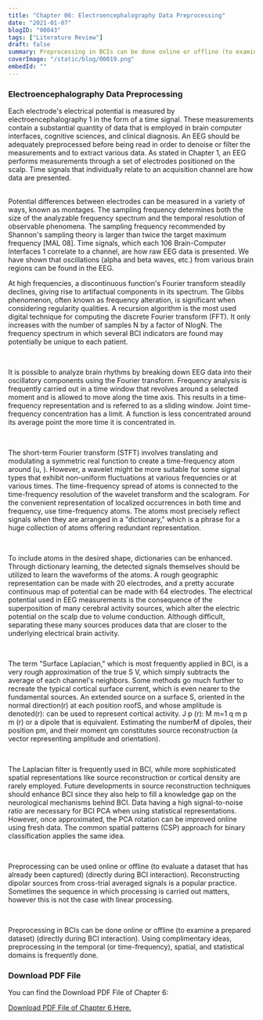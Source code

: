 ```yaml
---
title: "Chapter 06: Electroencephalography Data Preprocessing"
date: "2021-01-07"
blogID: "00043"
tags: ["Literature Review"]
draft: false
summary: Preprocessing in BCIs can be done online or offline (to examine a prepared dataset) (directly during BCI interaction). Using complimentary ideas, preprocessing in the temporal (or time-frequency), spatial, and statistical domains is frequently done.
coverImage: "/static/blog/00019.png"
embedId: ""
---
```


### Electroencephalography Data Preprocessing

Each electrode's electrical potential is measured by electroencephalography 1 in the form of a time signal. These measurements contain a substantial quantity of data that is employed in brain computer interfaces, cognitive sciences, and clinical diagnosis. An EEG should be adequately preprocessed before being read in order to denoise or filter the measurements and to extract various data. As stated in Chapter 1, an EEG performs measurements through a set of electrodes positioned on the scalp. Time signals that individually relate to an acquisition channel are how data are presented.

<br />
Potential differences between electrodes can be measured in a variety of ways, known
as montages. The sampling frequency determines both the size of the analyzable frequency
spectrum and the temporal resolution of observable phenomena. The sampling frequency
recommended by Shannon's sampling theory is larger than twice the target maximum
frequency [MAL 08]. Time signals, which each 106 Brain-Computer Interfaces 1 correlate
to a channel, are how raw EEG data is presented. We have shown that oscillations
(alpha and beta waves, etc.) from various brain regions can be found in the EEG.

<br />

At high frequencies, a discontinuous function's Fourier transform steadily declines, giving rise to artifactual components in its spectrum. The Gibbs phenomenon, often known as frequency alteration, is significant when considering regularity qualities. A recursion algorithm is the most used digital technique for computing the discrete Fourier transform (FFT). It only increases with the number of samples N by a factor of NlogN. The frequency spectrum in which several BCI indicators are found may potentially be unique to each patient.

<br />

It is possible to analyze brain rhythms by breaking down EEG data into their oscillatory components using the Fourier transform. Frequency analysis is frequently carried out in a time window that revolves around a selected moment and is allowed to move along the time axis. This results in a time-frequency representation and is referred to as a sliding window. Joint time-frequency concentration has a limit. A function is less concentrated around its average point the more time it is concentrated in.

<br />

The short-term Fourier transform (STFT) involves translating and modulating a symmetric real function to create a time-frequency atom around (u, ). However, a wavelet might be more suitable for some signal types that exhibit non-uniform fluctuations at various frequencies or at various times. The time-frequency spread of atoms is connected to the time-frequency resolution of the wavelet transform and the scalogram. For the convenient representation of localized occurrences in both time and frequency, use time-frequency atoms. The atoms most precisely reflect signals when they are arranged in a "dictionary," which is a phrase for a huge collection of atoms offering redundant representation.

<br />

To include atoms in the desired shape, dictionaries can be enhanced. Through dictionary learning, the detected signals themselves should be utilized to learn the waveforms of the atoms. A rough geographic representation can be made with 20 electrodes, and a pretty accurate continuous map of potential can be made with 64 electrodes. The electrical potential used in EEG measurements is the consequence of the superposition of many cerebral activity sources, which alter the electric potential on the scalp due to volume conduction. Although difficult, separating these many sources produces data that are closer to the underlying electrical brain activity.

<br />

The term "Surface Laplacian," which is most frequently applied in BCI, is a very rough approximation of the true S V, which simply subtracts the average of each channel's neighbors. Some methods go much further to recreate the typical cortical surface current, which is even nearer to the fundamental sources. An extended source on a surface S, oriented in the normal direction(r) at each position roofS, and whose amplitude is denoted(r): can be used to represent cortical activity. J p (r): M m=1 q m p m (r) or a dipole that is equivalent. Estimating the numberM of dipoles, their position pm, and their moment qm constitutes source reconstruction (a vector representing amplitude and orientation).

<br />

The Laplacian filter is frequently used in BCI, while more sophisticated spatial representations like source reconstruction or cortical density are rarely employed. Future developments in source reconstruction techniques should enhance BCI since they also help to fill a knowledge gap on the neurological mechanisms behind BCI. Data having a high signal-to-noise ratio are necessary for BCI PCA when using statistical representations. However, once approximated, the PCA rotation can be improved online using fresh data. The common spatial patterns (CSP) approach for binary classification applies the same idea.

<br />

Preprocessing can be used online or offline (to evaluate a dataset that has already been captured) (directly during BCI interaction). Reconstructing dipolar sources from cross-trial averaged signals is a popular practice. Sometimes the sequence in which processing is carried out matters, however this is not the case with linear processing.

<br />

Preprocessing in BCIs can be done online or offline (to examine a prepared dataset) (directly during BCI interaction). Using complimentary ideas, preprocessing in the temporal (or time-frequency), spatial, and statistical domains is frequently done.

### Download PDF File

You can find the Download PDF File of Chapter 6:

<a href='/static/blog/00043_1.pdf' download>
 Download PDF File of Chapter 6 Here.
</a>
